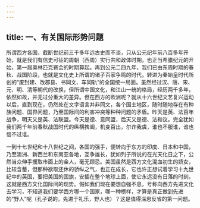 ```yaml
---
---
---
```

title: 一、有关国际形势问题
---




所谓西方各国，截断世纪前三千多年远古史而不谈，只从公元纪年前八百多年开始，就是我们有信史可征的周朝（西周）实行共和政体时期，也正当希腊纪元的开始，第一届奥林匹克赛会的时期算起。再到公元二四九年，我们已由东周时期的春秋、战国阶段，也就是文化史上所谓的诸子百家争鸣的时代，转进为秦始皇时代所创的“废封建、改郡县、书同文、车同轨”的全国统一局面。虽然经过汉、唐、宋、元、明、清等朝代的改换，但所谓中国文化，和江山一统的格局，经历两千多年，依然如故，并无过分重大的差异。但在西方的欧洲呢？就从十六世纪文艺复兴运动以后，直到现在，仍然处在文字语言并非同文，各个国土地区，随时随地存在有种族问题、国界问题，乃至国际间的利害冲突等种种问题的矛盾。昨天是英、法百年战争，明天又是英、法联盟。今天是德、意同盟，后天又是德、法和议。完全犹如我们两千年前春秋战国时代的纵横捭阖，机变百出，尔诈我虞，谁也不服谁，谁也信不过谁。

一到十七世纪和十八世纪之间，各国的强手，便转向于东方的印度、日本和中国，乃至澳洲、新西兰和东南亚各地，互争雄长，犹如列子所说的在光天化日之下，公然当众伸手攫取市面上的金人，毫无顾忌。美国虽然是西方文化混血初生的娇女，比较含蓄，但那种欲取还休的骄纵之气，也正在成长，它也许正想试着学习十九世纪中的英国，要把美国的国旗，安插在整个地球上面，使它永远没有日落的时刻。这就是西方文化国际间的现势。假如我们现在要想自强不息，号称向西方先进文化去学习，不知道我们要学西方哪一个国家，哪一种榜样，才算是真正做到先进的“野人”呢（孔子说的，先进于礼乐，野人也）？这是值得深思反省的第一问题。